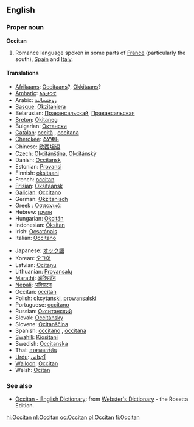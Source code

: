 {{see|occitan}}
==English==

===Proper noun===
{{wikipedia}}
'''Occitan'''
# Romance language spoken in some parts of [[France]] (particularly the south), [[Spain]] and [[Italy]].

====Translations====
{{top}}
*[[Afrikaans]]: [[Occitaans]]?, [[Okkitaans]]?
*[[Amharic]]: [[ኦኪታንኛ]]
*Arabic: [[روفنسالية]]
*[[Basque]]: [[Okzitaniera]]
*Belarusian: [[Правансальскай]], [[Правансальская]]
*[[Breton]]: [[Okitaneg]]
*Bulgarian: [[Октански]]
*[[Catalan]]: [[occità]] {{m}}, [[occitana]] {{f}}
*[[Cherokee]]: [[ᎣᎩᏔᏂ]]
*Chinese: [[欧西坦语]]
*Czech: [[Okcitánština]], [[Okcitánský]]
*Danish: [[Occitansk]]
*Estonian: [[Provansi]]
*Finnish: [[oksitaani]]
*French: [[occitan]] {{m}}
*[[Frisian]]: [[Oksitaansk]]
*[[Galician]]: [[Occitano]]
*German: [[Okzitanisch]]
*Greek<!-- Please note that this makes sense, so that Greek (Modern) and Greek (Ancient) are both listed under 'G' -->: [[Οσιτανικά]]
*Hebrew: [[אוקיטן]]
*Hungarian: [[Okcitán]]
*Indonesian: [[Oksitan]]
*Irish: [[Ocsatánais]]
*Italian: [[Occitano]]
{{mid}}
*Japanese: [[オック語]]
*Korean: [[오크어]]
*Latvian: [[Ocitāņu]]
*Lithuanian: [[Provansalų]]
*[[Marathi]]: [[ऑक्सिटॅन]]
*[[Nepali]]: [[अक्सिटन]]
*Occitan: [[occitan]]
*Polish: [[okcytański]], [[prowansalski]]
*Portuguese: [[occitano]]
*Russian: [[Окситанский]]
*Slovak: [[Occitánsky]]
*Slovene: [[Ocitanščina]]
*Spanish: [[occitano]] {{m}}, [[occitana]] {{f}}
*[[Swahili]]: [[Kiositani]]
*Swedish: [[Occitanska]]
*Thai: [[ภาษาออกซิตัน]]
*[[Urdu]]: [[آکيٹاني]]
*[[Walloon]]: [[Occitan]]
*Welsh: [[Ocitan]]
{{bottom}}

===See also===
{{interwiktionary|code=oc}}
*[http://www.websters-online-dictionary.org/definition/Occitan-english/ Occitan - English Dictionary]: from [http://www.websters-online-dictionary.org/ Webster's Dictionary] - the Rosetta Edition.

[[hi:Occitan]]
[[nl:Occitan]]
[[oc:Occitan]]
[[pl:Occitan]]
[[fi:Occitan]]